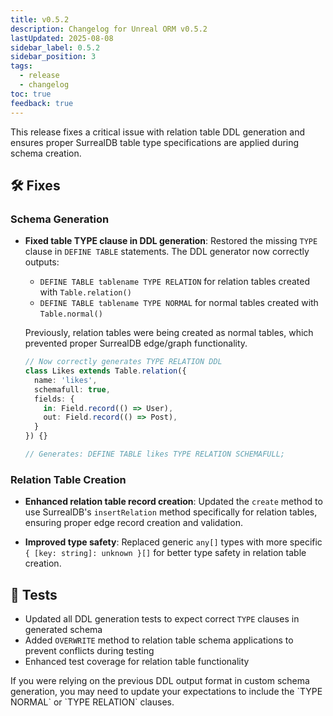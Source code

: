 ```yaml
---
title: v0.5.2
description: Changelog for Unreal ORM v0.5.2
lastUpdated: 2025-08-08
sidebar_label: 0.5.2
sidebar_position: 3
tags:
  - release
  - changelog
toc: true
feedback: true
---
```


This release fixes a critical issue with relation table DDL generation and ensures proper SurrealDB table type specifications are applied during schema creation.

## 🛠️ Fixes

### Schema Generation

- **Fixed table TYPE clause in DDL generation**: Restored the missing `TYPE` clause in `DEFINE TABLE` statements. The DDL generator now correctly outputs:
  - `DEFINE TABLE tablename TYPE RELATION` for relation tables created with `Table.relation()`
  - `DEFINE TABLE tablename TYPE NORMAL` for normal tables created with `Table.normal()`
  
  Previously, relation tables were being created as normal tables, which prevented proper SurrealDB edge/graph functionality.

  ```typescript
  // Now correctly generates TYPE RELATION DDL
  class Likes extends Table.relation({
    name: 'likes',
    schemafull: true,
    fields: {
      in: Field.record(() => User),
      out: Field.record(() => Post),
    }
  }) {}
  
  // Generates: DEFINE TABLE likes TYPE RELATION SCHEMAFULL;
  ```

### Relation Table Creation

- **Enhanced relation table record creation**: Updated the `create` method to use SurrealDB's `insertRelation` method specifically for relation tables, ensuring proper edge record creation and validation.

- **Improved type safety**: Replaced generic `any[]` types with more specific `{ [key: string]: unknown }[]` for better type safety in relation table creation.

## 🧪 Tests

- Updated all DDL generation tests to expect correct `TYPE` clauses in generated schema
- Added `OVERWRITE` method to relation table schema applications to prevent conflicts during testing
- Enhanced test coverage for relation table functionality

<Aside type="note" title="Breaking Change">
  If you were relying on the previous DDL output format in custom schema generation, you may need to update your expectations to include the `TYPE NORMAL` or `TYPE RELATION` clauses.
</Aside>
